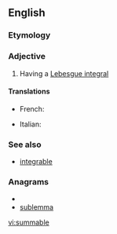 ==English==

===Etymology===
{{suffix|sum|able}}

===Adjective===
{{en-adj}}

# {{mathematics|of a function}} Having a [[Lebesgue integral]]

====Translations====
{{trans-top|having a Lebesgue integral}}
* French: {{t+|fr|sommable}}
{{trans-mid}}
* Italian: {{t-|it|sommabile}}
{{trans-bottom}}

===See also===
* [[integrable]]

===Anagrams===
* {{alphagram|abelmmsu}}
* [[sublemma#English|sublemma]]

[[vi:summable]]